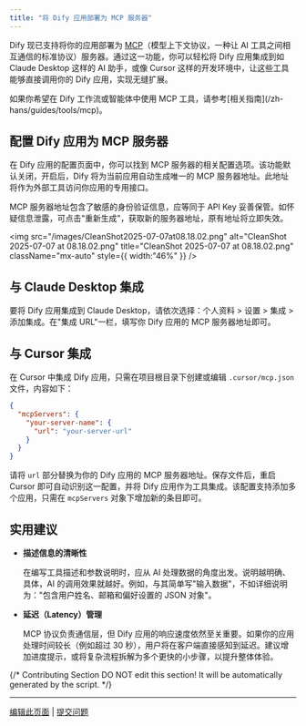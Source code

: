 ```yaml
---
title: "将 Dify 应用部署为 MCP 服务器"
---
```


Dify 现已支持将你的应用部署为 [MCP](https://modelcontextprotocol.io/introduction)（模型上下文协议，一种让 AI 工具之间相互通信的标准协议）服务器。通过这一功能，你可以轻松将 Dify 应用集成到如 Claude Desktop 这样的 AI 助手，或像 Cursor 这样的开发环境中，让这些工具能够直接调用你的 Dify 应用，实现无缝扩展。

<Note>
  如果你希望在 Dify 工作流或智能体中使用 MCP 工具，请参考[相关指南](/zh-hans/guides/tools/mcp)。
</Note>

## 配置 Dify 应用为 MCP 服务器

在 Dify 应用的配置页面中，你可以找到 MCP 服务器的相关配置选项。该功能默认关闭，开启后，Dify 将为当前应用自动生成唯一的 MCP 服务器地址。此地址将作为外部工具访问你应用的专用接口。

<Danger>
  MCP 服务器地址包含了敏感的身份验证信息，应等同于 API Key 妥善保管。如怀疑信息泄露，可点击"重新生成"，获取新的服务器地址，原有地址将立即失效。
</Danger>

<img
  src="/images/CleanShot2025-07-07at08.18.02.png"
  alt="CleanShot 2025-07-07 at 08.18.02.png"
  title="CleanShot 2025-07-07 at 08.18.02.png"
  className="mx-auto"
  style={{ width:"46%" }}
/>

## 与 Claude Desktop 集成

要将 Dify 应用集成到 Claude Desktop，请依次选择：个人资料 > 设置 > 集成 > 添加集成。在"集成 URL"一栏，填写你 Dify 应用的 MCP 服务器地址即可。

## 与 Cursor 集成

在 Cursor 中集成 Dify 应用，只需在项目根目录下创建或编辑 `.cursor/mcp.json` 文件，内容如下：

```json
{
  "mcpServers": {
    "your-server-name": {
      "url": "your-server-url"
    }
  }
}
```

请将 `url` 部分替换为你的 Dify 应用的 MCP 服务器地址。保存文件后，重启 Cursor 即可自动识别这一配置，并将 Dify 应用作为工具集成。该配置支持添加多个应用，只需在 `mcpServers` 对象下增加新的条目即可。

## 实用建议

- **描述信息的清晰性**

  在编写工具描述和参数说明时，应从 AI 处理数据的角度出发。说明越明确、具体，AI 的调用效果就越好。例如，与其简单写"输入数据"，不如详细说明为："包含用户姓名、邮箱和偏好设置的 JSON 对象"。

- **延迟（Latency）管理**

  MCP 协议负责通信层，但 Dify 应用的响应速度依然至关重要。如果你的应用处理时间较长（例如超过 30 秒），用户将在客户端直接感知到延迟。建议增加进度提示，或将复杂流程拆解为多个更快的小步骤，以提升整体体验。

{/*
Contributing Section
DO NOT edit this section!
It will be automatically generated by the script.
*/}

---

[编辑此页面](https://github.com/langgenius/dify-docs/edit/main/zh-hans/guides/application-publishing/publish-mcp.mdx) | [提交问题](https://github.com/langgenius/dify-docs/issues/new?title=文档问题%3A%20sh-&body=%23%23%20问题描述%0A%3C%21--%20请简要描述您发现的问题%20--%3E%0A%0A%23%23%20页面链接%0Ahttps%3A%2F%2Fgithub.com%2Flanggenius%2Fdify-docs%2Fblob%2Fmain%2Fzh-hans/guides/application-publishing%2Fpublish-mcp.mdx%0A%0A%23%23%20建议修改%0A%3C%21--%20如果有具体的修改建议，请在此说明%20--%3E%0A%0A%3C%21--%20感谢您对文档质量的关注！%20--%3E)

